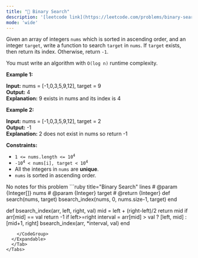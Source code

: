 ```yaml
---
title: "🧩 Binary Search"
description: '[leetcode link](https://leetcode.com/problems/binary-search/description/)'
mode: 'wide'
---
```

<Tabs>
  <Tab title="Question" icon="circle-question" iconType="regular">
    <Card>
      <p>Given an array of integers <code>nums</code> which is sorted in ascending order, and an integer <code>target</code>, write a function to search <code>target</code> in <code>nums</code>. If <code>target</code> exists, then return its index. Otherwise, return <code>-1</code>.</p>  <p>You must write an algorithm with <code>O(log n)</code> runtime complexity.</p>   <p><strong class="example">Example 1:</strong></p>   <strong>Input:</strong> nums = [-1,0,3,5,9,12], target = 9 <br/> <strong>Output:</strong> 4 <br/> <strong>Explanation:</strong> 9 exists in nums and its index is 4   <p><strong class="example">Example 2:</strong></p>   <strong>Input:</strong> nums = [-1,0,3,5,9,12], target = 2 <br/> <strong>Output:</strong> -1 <br/> <strong>Explanation:</strong> 2 does not exist in nums so return -1    <p><strong>Constraints:</strong></p>  <ul>  <li><code>1 &lt;= nums.length &lt;= 10<sup>4</sup></code></li>  <li><code>-10<sup>4</sup> &lt; nums[i], target &lt; 10<sup>4</sup></code></li>  <li>All the integers in <code>nums</code> are <strong>unique</strong>.</li>  <li><code>nums</code> is sorted in ascending order.</li> </ul> 
    </Card>
  </Tab>
  <Tab title="Solution" icon="lightbulb" iconType="regular" >
    <Card>
      No notes for this problem
</Card>
  <Expandable title="code">
    <CodeGroup dropdown>
```ruby title="Binary Search" lines
# @param {Integer[]} nums
# @param {Integer} target
# @return {Integer}
def search(nums, target)
  bsearch_index(nums, 0, nums.size-1, target)
end

def bsearch_index(arr, left, right, val)
    mid = left + (right-left)/2
    return mid if arr[mid] == val
    return -1 if left>=right
    interval = arr[mid] > val ? [left, mid] : [mid+1, right]
    bsearch_index(arr, *interval, val)
  end
```
    </CodeGroup>
  </Expandable>
  </Tab>
</Tabs>